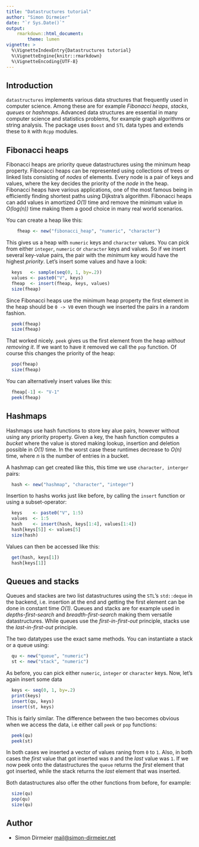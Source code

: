 ```yaml
---
title: "Datastructures tutorial"
author: "Simon Dirmeier"
date: "`r Sys.Date()`"
output: 
    rmarkdown::html_document:
        theme: lumen
vignette: >
  %\VignetteIndexEntry{Datastructures tutorial}
  %\VignetteEngine{knitr::rmarkdown}
  %\VignetteEncoding{UTF-8}
---
```


## Introduction

`datastructures` implements various data structures that frequently used in computer science. Among these are for example *Fibonacci heaps*, *stacks*, *queues* or *hashmaps*. Advanced data structures are essential
in many computer science and statistics problems, for example graph algorithms 
or string analysis. The package uses `Boost` and `STL` data types and extends 
these to `R` with `Rcpp` modules.


## Fibonacci heaps

Fibonacci heaps are priority queue datastructures using the minimum heap property. Fibonacci heaps can be represented using collections of trees or linked lists consisting of *nodes* of elements. Every node is a pair of keys and values, where the key decides the priority of the *node* in the heap. Fibonacci heaps have various applications, one of the most famous being in efficiently finding shortest paths using Dijkstra's algorithm. Fibonacci heaps can add values in amortized *O(1)* time and remove the minimum value in *O(log(n))* time making them a good choice in many real world scenarios.

You can create a heap like this:

```r
    fheap <- new("fibonacci_heap", "numeric", "character")
```

This gives us a heap with `numeric` keys and `character` values. You can pick from either `integer`, `numeric` or `character` keys and values. So if we insert several key-value pairs, the pair with the *minimum* key would have the highest *priority*. Let's insert some values and have a look:

```r
  keys   <- sample(seq(0, 1, by=.2))
  values <- paste0("V", keys)
  fheap  <- insert(fheap, keys, values)
  size(fheap)
```

Since Fibonacci heaps use the minimum heap property the first element in the heap should be `0 -> V0` even though we inserted the pairs in a random fashion.

```r
  peek(fheap)
  size(fheap)
```

That worked nicely. `peek` gives us the first element from the heap *without removing it*. If we want to have it removed we call the `pop` function. Of course this changes the priority of the heap:

```r
  pop(fheap)
  size(fheap)
```

You can alternatively insert values like this:

```r
  fheap[-1] <- "V-1"
  peek(fheap)
```


## Hashmaps

Hashmaps use hash functions to store key alue pairs, however without using any priority property. Given a key, the hash function computes a *bucket* where the value is stored making lookup, insertion and deletion possible in *O(1)* time. In the worst case these runtimes decrease to *O(n)* time, where $n$ is the number of entries in a bucket.

A hashmap can get created like this, this time we use `character, interger` pairs:

```r
  hash <- new("hashmap", "character", "integer")
```

Insertion to hashs works just like before, by calling the `insert` function or using a subset-operator:

```r
  keys    <- paste0("V", 1:5)
  values  <- 1:5
  hash    <- insert(hash, keys[1:4], values[1:4])
  hash[keys[5]] <- values[5]
  size(hash)
```

Values can then be accessed like this:

```r
  get(hash, keys[1])
  hash[keys[1]]
```


## Queues and stacks

Queues and stackes are two list datastructures using the `STL`'s `std::deque` in the backend, i.e. insertion at the end and getting the first element can be done in constant time *O(1)*. Queues and stacks are for example used in *depths-first-search* and *breadth-first-search* making them versatile datastructures. While queues use the *first-in-first-out* principle, stacks use the *last-in-first-out* principle. 

The two datatypes use the exact same methods. You can instantiate a stack or a queue using:

```r
  qu <- new("queue", "numeric")
  st <- new("stack", "numeric")
```

As before, you can pick either `numeric`, `integer` or `character` keys. Now, let's again insert some data

```r
  keys <- seq(0, 1, by=.2)
  print(keys)
  insert(qu, keys)
  insert(st, keys)
```

This is fairly similar. The difference between the two becomes obvious when we access the data, i.e either call `peek` or `pop` functions:

```r
  peek(qu)
  peek(st)
```

In both cases we inserted a vector of values raning from `0` to `1`. Also, in both cases the *first* value that got inserted was `0` and the *last* value was `1`. 
If we now peek onto the datastructures the `queue` returns the *first* element that got inserted, while the stack returns the *last* element that was inserted. 

Both datastructures also offer the other functions from before, for example:

```r
  size(qu)
  pop(qu)
  size(qu)
```


## Author

* Simon Dirmeier <a href="mailto:mail@simon-dirmeier.net">mail@simon-dirmeier.net</a>
